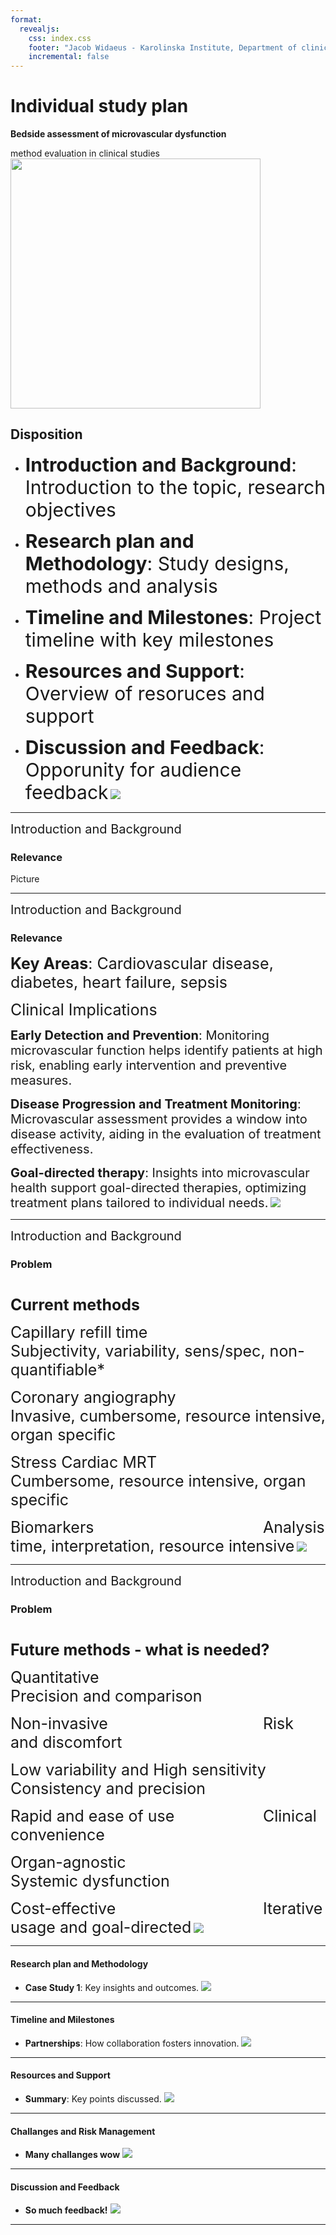 ```yaml
---
format:
  revealjs:
    css: index.css
    footer: "Jacob Widaeus - Karolinska Institute, Department of clinical sciences, Danderyd Hospital"
    incremental: false
---
```

# Individual study plan
**Bedside assessment of microvascular dysfunction**

method evaluation in clinical studies
<img src="images/ki-ds.png" class="logo" style="width: 400px; height: auto;">

## Disposition
- <span style="font-size:30px;">**Introduction and Background**: Introduction to the topic, research objectives</span>

- <span style="font-size:30px;">**Research plan and Methodology**: Study designs, methods and analysis</span>

- <span style="font-size:30px;">**Timeline and Milestones**: Project timeline with key milestones</span>

- <span style="font-size:30px;">**Resources and Support**: Overview of  resoruces and support</span>

- <span style="font-size:30px;">**Discussion and Feedback**: Opporunity for audience feedback</span>
<img src="images/ki-ds.png" class="logo">

---

<span style="font-size: 20px;">Introduction and Background</span>

### Relevance

Picture

---

<span style="font-size: 20px;">Introduction and Background</span>

### Relevance

<span style="font-size:25px;">**Key Areas**: Cardiovascular disease, diabetes, heart failure, sepsis</span>

<span class="fragment" data-fragment-index="1" style="font-size:25px;">Clinical Implications</span>
  
<span class="fragment" data-fragment-index="2" style="font-size:20px;">**Early Detection and Prevention**: Monitoring microvascular function helps identify patients at high risk, enabling early intervention and preventive measures.</span>
  
<span class="fragment" data-fragment-index="3" style="font-size:20px;">**Disease Progression and Treatment Monitoring**: Microvascular assessment provides a window into disease activity, aiding in the evaluation of treatment effectiveness.</span>
  
<span class="fragment" data-fragment-index="4" style="font-size:20px;">**Goal-directed therapy**: Insights into microvascular health support goal-directed therapies, optimizing treatment plans tailored to individual needs.</span>
<img src="images/ki-ds.png" class="logo">

---

<span style="font-size: 20px;">Introduction and Background</span>

### Problem

<div style="margin-bottom: 40px;"></div>

<span style="font-size:25px;">**Current methods**</span>

<span class="fragment" data-fragment-index="1" style="display:inline-block; width:400px; font-size:25px; white-space: nowrap;">Capillary refill time</span>
<span class="fragment" data-fragment-index="2" style="font-size:25px;">Subjectivity, variability, sens/spec, non-quantifiable*</span>

<span class="fragment" data-fragment-index="1" style="display:inline-block; width:400px; font-size:25px; white-space: nowrap;">Coronary angiography</span>
<span class="fragment" data-fragment-index="2" style="font-size:25px;">Invasive, cumbersome, resource intensive, organ specific</span>

<span class="fragment" data-fragment-index="1" style="display:inline-block; width:400px; font-size:25px; white-space: nowrap;">Stress Cardiac MRT</span>
<span class="fragment" data-fragment-index="2" style="font-size:25px;">Cumbersome, resource intensive, organ specific</span>

<span class="fragment" data-fragment-index="1" style="display:inline-block; width:400px; font-size:25px; white-space: nowrap;">Biomarkers</span>
<span class="fragment" data-fragment-index="2" style="font-size:25px;">Analysis time, interpretation, resource intensive</span>
<img src="images/ki-ds.png" class="logo">

---

<span style="font-size: 20px;">Introduction and Background</span>

### Problem

<div style="margin-bottom: 40px;"></div>

<span style="font-size:25px;">**Future methods - what is needed?**</span>

<span class="fragment" data-fragment-index="1" style="display:inline-block; width:400px; font-size:25px; white-space: nowrap;">Quantitative</span>
<span class="fragment" data-fragment-index="2" style="font-size:25px;">Precision and comparison</span>

<span class="fragment" data-fragment-index="1" style="display:inline-block; width:400px; font-size:25px; white-space: nowrap;">Non-invasive</span>
<span class="fragment" data-fragment-index="2" style="font-size:25px;">Risk and discomfort</span>

<span class="fragment" data-fragment-index="1" style="display:inline-block; width:400px; font-size:25px; white-space: nowrap;">Low variability and High sensitivity</span>
<span class="fragment" data-fragment-index="2" style="font-size:25px;">Consistency and precision</span>

<span class="fragment" data-fragment-index="1" style="display:inline-block; width:400px; font-size:25px; white-space: nowrap;">Rapid and ease of use</span>
<span class="fragment" data-fragment-index="2" style="font-size:25px;">Clinical convenience</span>

<span class="fragment" data-fragment-index="1" style="display:inline-block; width:400px; font-size:25px; white-space: nowrap;">Organ-agnostic</span>
<span class="fragment" data-fragment-index="2" style="font-size:25px;">Systemic dysfunction</span>

<span class="fragment" data-fragment-index="1" style="display:inline-block; width:400px; font-size:25px; white-space: nowrap;">Cost-effective</span>
<span class="fragment" data-fragment-index="2" style="font-size:25px;">Iterative usage and goal-directed</span>
<img src="images/ki-ds.png" class="logo">

---

#### Research plan and Methodology

- **Case Study 1**: Key insights and outcomes.
<img src="images/ki-ds.png" class="logo">

---

#### Timeline and Milestones

- **Partnerships**: How collaboration fosters innovation.
<img src="images/ki-ds.png" class="logo">

---

#### Resources and Support

- **Summary**: Key points discussed.
<img src="images/ki-ds.png" class="logo">

---

#### Challanges and Risk Management

- **Many challanges wow**
<img src="images/ki-ds.png" class="logo">

---

#### Discussion and Feedback

- **So much feedback!**
<img src="images/ki-ds.png" class="logo">

----